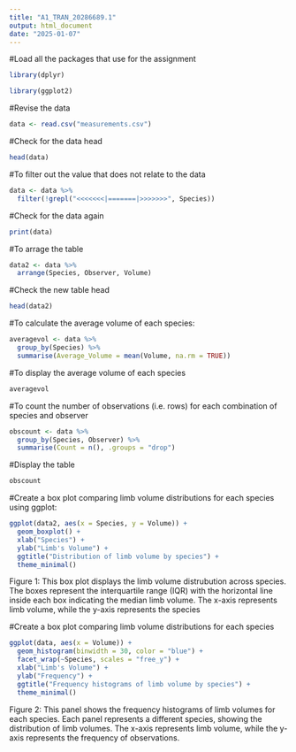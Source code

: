 ```yaml
---
title: "A1_TRAN_20286689.1"
output: html_document
date: "2025-01-07"
---
```


#Load all the packages that use for the assignment

```r
library(dplyr)
```

```r
library(ggplot2)
```

#Revise the data

```r
data <- read.csv("measurements.csv")
```

#Check for the data head

```r
head(data)
```

#To filter out the value that does not relate to the data

```r
data <- data %>%
  filter(!grepl("<<<<<<<|=======|>>>>>>>", Species))
```

#Check for the data again

```r
print(data)
```

#To arrage the table

```r
data2 <- data %>%
  arrange(Species, Observer, Volume)
```

#Check the new table head

```r

head(data2)
```

#To calculate the average volume of each species:

```r
averagevol <- data %>%
  group_by(Species) %>%
  summarise(Average_Volume = mean(Volume, na.rm = TRUE))
```

#To display the average volume of each species

```r
averagevol 
```

#To count the number of observations (i.e. rows) for each combination of species and observer

```r
obscount <- data %>%
  group_by(Species, Observer) %>%
  summarise(Count = n(), .groups = "drop")
```

#Display the table

```r
obscount
```

#Create a box plot comparing limb volume distributions for each species using ggplot:

```r
ggplot(data2, aes(x = Species, y = Volume)) +
  geom_boxplot() +
  xlab("Species") +
  ylab("Limb's Volume") +
  ggtitle("Distribution of limb volume by species") +
  theme_minimal()
```

Figure 1: This box plot displays the limb volume distrubution across species. The boxes represent the interquartile range (IQR) with the horizontal line inside each box indicating the median limb volume. The x-axis represents limb volume, while the y-axis represents the species

#Create a box plot comparing limb volume distributions for each species

```r
ggplot(data, aes(x = Volume)) +
  geom_histogram(binwidth = 30, color = "blue") +
  facet_wrap(~Species, scales = "free_y") +
  xlab("Limb's Volume") +
  ylab("Frequency") +
  ggtitle("Frequency histograms of limb volume by species") +
  theme_minimal()
```

Figure 2: This panel shows the frequency histograms of limb volumes for each species. Each panel represents a different species, showing the distribution of limb volumes. The x-axis represents limb volume, while the y-axis represents the frequency of observations.
